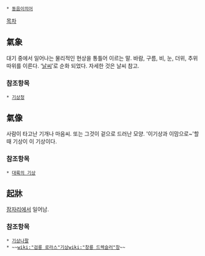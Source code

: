  * [[동음이의어]]

[[목차]]
== 氣象 ==
대기 중에서 일어나는 물리적인 현상을 통틀어 이르는 말. 바람, 구름, 비, 눈, 더위, 추위 따위를 이른다. ‘[[날씨]]’로 순화 되었다. 자세한 것은 날씨 참고.

=== 참조항목 ===
 * [[기상청]]

== 氣像 ==
사람이 타고난 기개나 마음씨. 또는 그것이 겉으로 드러난 모양. '이기상과 이맘으로~'할때 기상이 이 기상이다.

=== 참조항목 ===
 * [[대륙의 기상]]

== 起牀 ==
[[잠자리]]에서 일어남.

=== 참조항목 ===
 * [[기상나팔]]
 * ~~[[wiki:"검룡 로라스"기상]][[wiki:"창룡 드렉슬러"창]]~~
